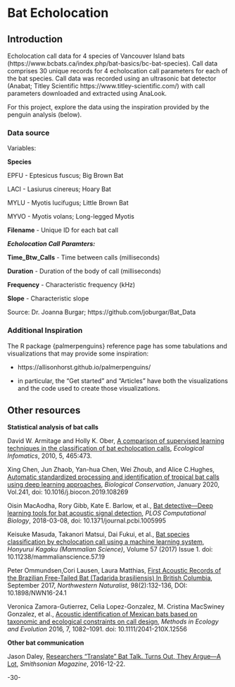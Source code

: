 <!-- 
This file by Martin Monkman 
is licensed under a Creative Commons Attribution 4.0 International License
https://creativecommons.org/licenses/by/4.0/  
-->


# Bat Echolocation {#bat-echolocation}


## Introduction {#bat-echolocation-intro}

Echolocation call data for 4 species of Vancouver Island bats (https://www.bcbats.ca/index.php/bat-basics/bc-bat-species). Call data comprises 30 unique records for 4 echolocation call parameters for each of the bat species. Call data was recorded using an ultrasonic bat detector (Anabat; Titley Scientific https://www.titley-scientific.com/) with call parameters downloaded and extracted using AnaLook.

For this project, explore the data using the inspiration provided by the penguin analysis (below).


### Data source {#bat-echolocation-data}

Variables:

**Species**

EPFU - Eptesicus fuscus; Big Brown Bat

LACI - Lasiurus cinereus; Hoary Bat

MYLU - Myotis lucifugus; Little Brown Bat

MYVO - Myotis volans; Long-legged Myotis

**Filename** - Unique ID for each bat call

_**Echolocation Call Paramters:**_

**Time_Btw_Calls** - Time between calls (milliseconds)

**Duration** - Duration of the body of call (milliseconds)

**Frequency** - Characteristic frequency (kHz)

**Slope** - Characteristic slope


Source: Dr. Joanna Burgar; https://github.com/joburgar/Bat_Data 


### Additional Inspiration {#bat-echolocation-palmerpenguins}

The R package {palmerpenguins} reference page has some tabulations and visualizations that may provide some inspiration:

* https://allisonhorst.github.io/palmerpenguins/

* in particular, the "Get started" and "Articles" have both the visualizations and the code used to create those visualizations.




## Other resources {#bat-echolocation-other}

**Statistical analysis of bat calls**

David W. Armitage and Holly K. Ober, [A comparison of supervised learning techniques in the classification of bat echolocation calls](https://static1.squarespace.com/static/55a69002e4b0a72683b3d92f/t/59b6e72cc027d84ada362604/1505158956736/Armitage+%26+Ober+2010.pdf), _Ecological Infomatics_, 2010, 5, 465:473.


Xing Chen, Jun Zhaob, Yan-hua Chen, Wei Zhoub, and Alice C.Hughes, [Automatic standardized processing and identification of tropical bat calls using deep learning approaches](https://www.sciencedirect.com/science/article/pii/S0006320719308961), _Biological Conservation_, January 2020, Vol.241, doi: 10.1016/j.biocon.2019.108269


Oisin MacAodha, Rory Gibb, Kate E. Barlow, et al., [Bat detective—Deep learning tools for bat acoustic signal detection](https://journals.plos.org/ploscompbiol/article?id=10.1371/journal.pcbi.1005995), _PLOS Computational Biology_, 2018-03-08, doi: 10.1371/journal.pcbi.1005995 


Keisuke Masuda, Takanori Matsui, Dai Fukui, et al., [Bat species classification by echolocation call using a machine learning system](https://www.jstage.jst.go.jp/article/mammalianscience/57/1/57_19/_article), _Honyurui Kagaku (Mammalian Science)_, Volume 57 (2017) Issue 1. doi: 10.11238/mammalianscience.57.19


Peter Ommundsen,Cori Lausen, Laura Matthias, [First Acoustic Records of the Brazilian Free-Tailed Bat (Tadarida brasiliensis) In British Columbia](https://www.researchgate.net/publication/319424456_First_Acoustic_Records_of_the_Brazilian_Free-Tailed_Bat_Tadarida_brasiliensis_In_British_Columbia), September 2017, _Northwestern Naturalist_, 98(2):132-136, DOI: 10.1898/NWN16-24.1



Veronica Zamora-Gutierrez, Celia Lopez-Gonzalez, M. Cristina MacSwiney Gonzalez, et al., [Acoustic identification of Mexican bats based on taxonomic and ecological constraints on call design](https://besjournals.onlinelibrary.wiley.com/doi/pdf/10.1111/2041-210X.12556), _Methods in Ecology and Evolution_ 2016, 7, 1082–1091. doi: 10.1111/2041-210X.12556


**Other bat communication**

Jason Daley, [Researchers “Translate” Bat Talk. Turns Out, They Argue—A Lot](https://getpocket.com/explore/item/researchers-translate-bat-talk-turns-out-they-argue-a-lot), _Smithsonian Magazine_, 2016-12-22.



-30-
